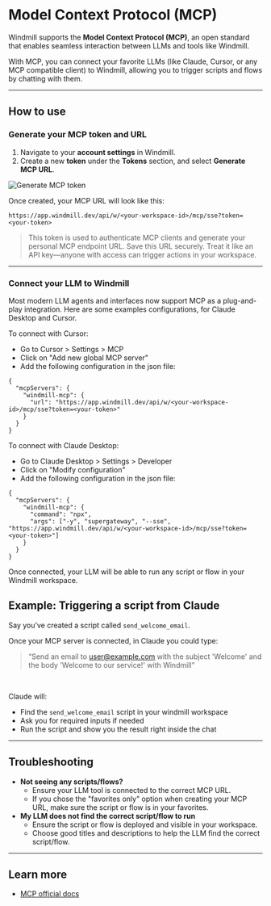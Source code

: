 # Model Context Protocol (MCP)

Windmill supports the **Model Context Protocol (MCP)**, an open standard that enables seamless interaction between LLMs and tools like Windmill.

With MCP, you can connect your favorite LLMs (like Claude, Cursor, or any MCP compatible client) to Windmill, allowing you to trigger scripts and flows by chatting with them.

---

## How to use

### Generate your MCP token and URL

1. Navigate to your **account settings** in Windmill.
2. Create a new **token** under the **Tokens** section, and select **Generate MCP URL**.

![Generate MCP token](./user_settings.png 'Generate MCP token')

Once created, your MCP URL will look like this:

```
https://app.windmill.dev/api/w/<your-workspace-id>/mcp/sse?token=<your-token>
```

> This token is used to authenticate MCP clients and generate your personal MCP endpoint URL. Save this URL securely. Treat it like an API key—anyone with access can trigger actions in your workspace.

---

### Connect your LLM to Windmill

Most modern LLM agents and interfaces now support MCP as a plug-and-play integration. Here are some examples configurations, for Claude Desktop and Cursor.

To connect with Cursor:

  - Go to Cursor > Settings > MCP
  - Click on "Add new global MCP server"
  - Add the following configuration in the json file:

```
{
  "mcpServers": {
    "windmill-mcp": {
      "url": "https://app.windmill.dev/api/w/<your-workspace-id>/mcp/sse?token=<your-token>"
    }
  }
}
```

To connect with Claude Desktop:

- Go to Claude Desktop > Settings > Developer
- Click on "Modify configuration"
- Add the following configuration in the json file:

```
{
  "mcpServers": {
    "windmill-mcp": {
      "command": "npx",
      "args": ["-y", "supergateway", "--sse", "https://app.windmill.dev/api/w/<your-workspace-id>/mcp/sse?token=<your-token>"]
    }
  }
}
```

Once connected, your LLM will be able to run any script or flow in your Windmill workspace.

## Example: Triggering a script from Claude

Say you’ve created a script called `send_welcome_email`.

Once your MCP server is connected, in Claude you could type:

> “Send an email to user@example.com with the subject 'Welcome' and the body 'Welcome to our service!' with Windmill”
<br/>

Claude will:

- Find the `send_welcome_email` script in your windmill workspace
- Ask you for required inputs if needed
- Run the script and show you the result right inside the chat

---

## Troubleshooting

- **Not seeing any scripts/flows?**
  - Ensure your LLM tool is connected to the correct MCP URL.
  - If you chose the "favorites only" option when creating your MCP URL, make sure the script or flow is in your favorites.
- **My LLM does not find the correct script/flow to run**
  - Ensure the script or flow is deployed and visible in your workspace.
  - Choose good titles and descriptions to help the LLM find the correct script/flow.

---

## Learn more

- [MCP official docs](https://modelcontextprotocol.io/introduction)